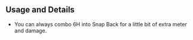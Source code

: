 ## Usage and Details

- You can always combo <InputBlock>6H</InputBlock> into Snap Back for a little bit of extra meter and damage.
